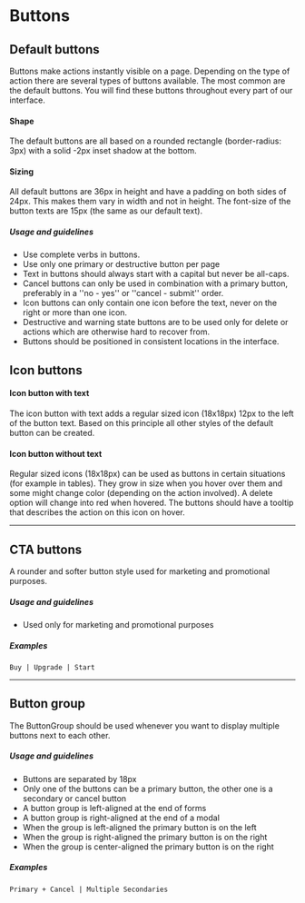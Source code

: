 

# Buttons

## Default buttons
Buttons make actions instantly visible on a page. Depending on the type of action there are several types of buttons available. The most common are the default buttons. You will find these buttons throughout every part of our interface.

#### Shape
The default buttons are all based on a rounded rectangle (border-radius: 3px) with a solid -2px inset shadow at the bottom.

#### Sizing
All default buttons are 36px in height and have a padding on both sides of 24px. This makes them vary in width and not in height. The font-size of the button texts are 15px (the same as our default text).

##### Usage and guidelines
* Use complete verbs in buttons. 
* Use only one primary or destructive button per page
* Text in buttons should always start with a capital but never be all-caps.
* Cancel buttons can only be used in combination with a primary button, preferably in a ''no - yes'' or ''cancel - submit'' order.
* Icon buttons can only contain one icon before the text, never on the right or more than one icon.
* Destructive and warning state buttons are to be used only for delete or actions which are otherwise hard to recover from.
* Buttons should be positioned in consistent locations in the interface.

<ButtonExamplesContainer />

## Icon buttons

#### Icon button with text
The icon button with text adds a regular sized icon (18x18px) 12px to the left of the button text. Based on this principle all other styles of the default button can be created.

#### Icon button without text
Regular sized icons (18x18px) can be used as buttons in certain situations (for example in tables). They grow in size when you hover over them and some might change color (depending on the action involved). A delete option will change into red when hovered. The buttons should have a tooltip that describes the action on this icon on hover.

***

## CTA buttons
A rounder and softer button style used for marketing and promotional purposes.

##### Usage and guidelines
* Used only for marketing and promotional purposes

##### Examples
```Buy | Upgrade | Start```

***

## Button group
The ButtonGroup should be used whenever you want to display multiple buttons next to each other. 

##### Usage and guidelines
* Buttons are separated by 18px
* Only one of the buttons can be a primary button, the other one is a secondary or cancel button
* A button group is left-aligned at the end of forms
* A button group is right-aligned at the end of a modal
* When the group is left-aligned the primary button is on the left
* When the group is right-aligned the primary button is on the right
* When the group is center-aligned the primary button is on the right

##### Examples
```Primary + Cancel | Multiple Secondaries```


